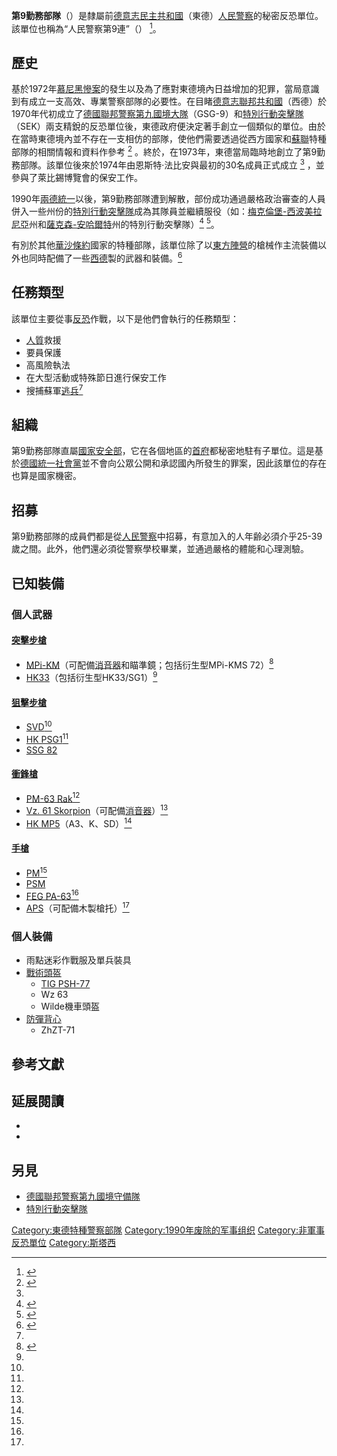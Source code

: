 {{NoteTA
|G1=Firearms
|G2=Military
|G3=長度單位
}}
{{Infobox law enforcement agency
|unit_name= 第9勤務部隊
|image= 
|caption= 
|country= {{flagcountry|DDR}}
|type=[[特種部隊|特種部隊]]
|branch= [[史塔西|國家安全部]]
|dates= 1973年（臨時單位）／1974（正式成立）－1990年
|specialization= [[反恐|反恐]]
|command_structure= 國家安全部
|size= 111名人員
|current_commander= 
|garrison= [[東柏林|東柏林]]
|ceremonial_chief=
|nickname=
|motto= 
|colors=
|march=
|mascot=
|battles= 
|notable_commanders= 恩斯特·法比安（Ernst Fabian）
|anniversaries=
|decorations= 
}}

'''第9勤務部隊'''（{{lang-de|Diensteinheit IX}}）是隸屬前[[德意志民主共和國|德意志民主共和國]]（東德）[[德國人民警察|人民警察]]的秘密反恐單位。該單位也稱為“人民警察第9連”（{{Lang-de|9. Volkspolizei-Kompanie}}） <ref name="VP">{{cite web|archiveurl=https://web.archive.org/web/20131207090559/http://tierfreunde-luebben.de/41517.html|url=http://www.tierfreunde-luebben.de/41517.html|title=DDR - Volkspolizei|language=de|accessdate=2014-04-28|archivedate=2013-12-07}}</ref>。

== 歷史 ==
基於1972年[[慕尼黑慘案|慕尼黑慘案]]的發生以及為了應對東德境內日益增加的犯罪，當局意識到有成立一支高效、專業警察部隊的必要性。在目睹[[德意志聯邦共和國|德意志聯邦共和國]]（西德）於1970年代初成立了[[德國聯邦警察第九國境守備隊|德國聯邦警察第九國境大隊]]（GSG-9）和[[特別行動突擊隊|特別行動突擊隊]]（SEK）兩支精銳的反恐單位後，東德政府便決定著手創立一個類似的單位。由於在當時東德境內並不存在一支相仿的部隊，使他們需要透過從西方國家和[[蘇聯|蘇聯]]特種部隊的相關情報和資料作參考 <ref name="EF">{{cite web|archiveurl=https://web.archive.org/web/20140429005523/http://www.pnn.de/potsdam/123743/|url=http://www.pnn.de/potsdam/123743/|title=Nie einen verloren|accessdate=2014-04-29|archivedate=2014-04-29|language=de}}</ref> 。終於，在1973年，東德當局臨時地創立了第9勤務部隊。該單位後來於1974年由恩斯特·法比安與最初的30名成員正式成立 <ref name="EF"/> ，並參與了萊比錫博覽會的保安工作。

1990年[[兩德統一|兩德統一]]以後，第9勤務部隊遭到解散，部份成功通過嚴格政治審查的人員併入一些州份的[[特別行動突擊隊|特別行動突擊隊]]成為其隊員並繼續服役（如：[[梅克倫堡-西波美拉尼亞|梅克倫堡-西波美拉尼亞]]州和[[薩克森-安哈爾特|薩克森-安哈爾特]]州的特別行動突擊隊）<ref>{{cite web|archiveurl=https://web.archive.org/web/20120319232253/http://www.sek-einsatz.net/spezialeinheiten/sek-laenderuebersicht/spezialeinheiten-der-polizei-mecklenburg-vorpommern|archivedate=2012-03-19|accessdate=2014-04-27|url=http://www.sek-einsatz.net/spezialeinheiten/sek-laenderuebersicht/spezialeinheiten-der-polizei-mecklenburg-vorpommern|title=Spezialeinheiten der Polizei - Mecklenburg-Vorpommern|accessdate=2011-02-06|language=de|publisher=SEK Einsatz}}</ref> <ref>{{cite web|archiveurl=https://web.archive.org/web/20120330154006/http://sek-einsatz.de/spezialeinheiten/sek-laenderuebersicht/spezialeinheiten-der-polizei-sachsen-anhalt|archivedate=2012-03-30|accessdate=2014-04-27|url=http://sek-einsatz.de/spezialeinheiten/sek-laenderuebersicht/spezialeinheiten-der-polizei-sachsen-anhalt|title=Spezialeinheiten der Polizei Sachsen-Anhalt|language=de|accessdate=2011-08-11|publisher=SEK Team}}</ref>。

有別於其他[[華沙條約|華沙條約]]國家的特種部隊，該單位除了以[[東方陣營|東方陣營]]的槍械作主流裝備以外也同時配備了一些[[西德|西德]]製的武器和裝備。<ref>{{Citeweb|archiveurl=https://web.archive.org/web/20100112161240/http://www.spiegel.de/spiegel/print/d-13682502.html|url=http://www.spiegel.de/spiegel/print/d-13682502.html|title=Kleiner Beitrag|accessdate=2014-04-29|archivedate=2010-01-12|publisher=Speigel Online|language=de}}</ref>

== 任務類型 ==
該單位主要從事[[反恐|反恐]]作戰，以下是他們會執行的任務類型：

* [[人質|人質]]救援
* 要員保護
* 高風險執法
* 在大型活動或特殊節日進行保安工作
* 搜捕蘇軍[[逃兵|逃兵]]<ref name="EF"/>

== 組織 ==
第9勤務部隊直屬[[史塔西|國家安全部]]，它在各個地區的[[首府|首府]]都秘密地駐有子單位。這是基於[[德國統一社會黨|德國統一社會黨]]並不會向公眾公開和承認國內所發生的罪案，因此該單位的存在也算是國家機密。

== 招募 ==
第9勤務部隊的成員們都是從[[德國人民警察|人民警察]]中招募，有意加入的人年齢必須介乎25-39歲之間。此外，他們還必須從警察學校畢業，並通過嚴格的體能和心理測驗。

== 已知裝備 ==
{{portal box|東德|警察與執法}}
===個人武器===

====[[突擊步槍|突擊步槍]]====
* [[AKM突擊步槍|MPi-KM]]（可配備[[抑制器|消音器]]和瞄準鏡；包括衍生型MPi-KMS 72）<ref name="DDR wpns">{{Cite web |url=http://warweapons.ru/diensteinheit-ix-9-volkspolizei-kompanie-spetsnaz-politsii-gdr/ |title=存档副本 |accessdate=2015-12-28 |archive-date=2019-05-21 |archive-url=https://web.archive.org/web/20190521145608/http://warweapons.ru/diensteinheit-ix-9-volkspolizei-kompanie-spetsnaz-politsii-gdr/ |dead-url=no }}</ref>
* [[HK33突擊步槍|HK33]]（包括衍生型HK33/SG1）<ref name="DDR wpns"/>

====[[狙擊步槍|狙擊步槍]]====
* [[SVD狙擊步槍|SVD]]<ref name="DDR wpns"/>
* [[HK_PSG1狙擊步槍|HK PSG1]]<ref name="DDR wpns"/>
* [[SSG_82狙擊步槍|SSG 82]]

====[[衝鋒槍|衝鋒槍]]====
* [[PM-63_Rak衝鋒槍|PM-63 Rak]]<ref name="DDR wpns"/>
* [[Vz._61蠍式衝鋒槍|Vz. 61 Skorpion]]（可配備[[抑制器|消音器]]）<ref name="DDR wpns"/>
* [[HK_MP5衝鋒槍|HK MP5]]（A3、K、SD）<ref name="DDR wpns"/>

====[[手槍|手槍]]====
* [[馬卡洛夫手槍|PM]]<ref name="DDR wpns"/>
* [[PSM手槍|PSM]]
* [[FEG_PA-63半自動手槍|FEG PA-63]]<ref name="DDR wpns"/>
* [[斯捷奇金自動手槍|APS]]（可配備木製槍托）<ref name="DDR wpns"/>

===個人裝備===
* 雨點迷彩作戰服及單兵裝具
* [[戰術頭盔|戰術頭盔]]
** [[PSH-77頭盔|TIG PSH-77]]
** Wz 63
** Wilde機車頭盔
* [[防彈背心|防彈背心]]
** ZhZT-71

== 參考文獻 ==
<references/>

== 延展閱讀 ==
{{Refbegin}}
* {{cite book|author=Frank. Metzner/Joachim Friedrich B|title=Polizei - Sondereinheiten Europas. Geschichte - Aufgaben - Einsätze|publisher=Motorbuch Verlag|year=2002}}
*{{cite book|author=Sören Sünkler|title=Polizei Sondereinheiten|publisher=Motorbuch Verlag|year=2010}}
{{Refend}}

== 另見 ==
* [[德國聯邦警察第九國境守備隊|德國聯邦警察第九國境守備隊]]
* [[特別行動突擊隊|特別行動突擊隊]]

[[Category:東德特種警察部隊|Category:東德特種警察部隊]]
[[Category:1990年废除的军事组织|Category:1990年废除的军事组织]]
[[Category:非軍事反恐單位|Category:非軍事反恐單位]]
[[Category:斯塔西|Category:斯塔西]]